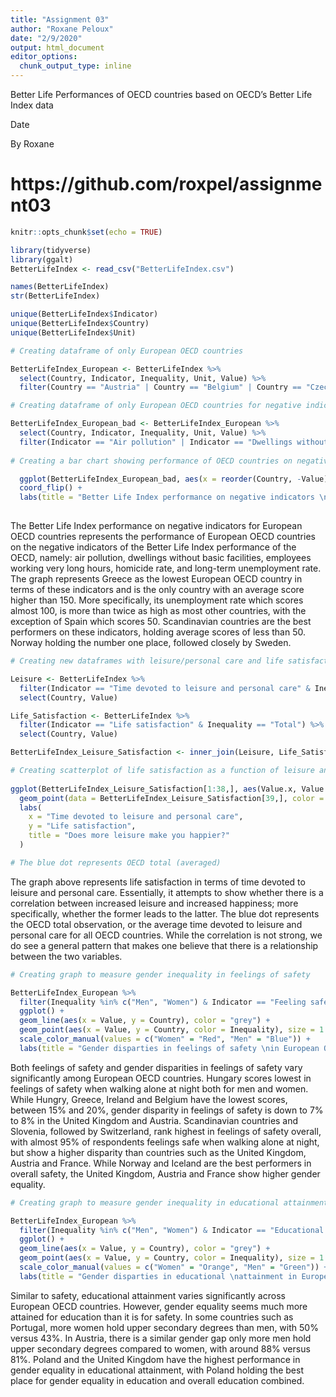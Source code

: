 ```yaml
---
title: "Assignment 03"
author: "Roxane Peloux"
date: "2/9/2020"
output: html_document
editor_options: 
  chunk_output_type: inline
---
```


Better Life Performances of OECD countries based on OECD's Better Life Index data 

Date

By Roxane

# https://github.com/roxpel/assignment03 

```r
knitr::opts_chunk$set(echo = TRUE)
```

```r
library(tidyverse)
library(ggalt)
BetterLifeIndex <- read_csv("BetterLifeIndex.csv")
```

```r
names(BetterLifeIndex) 
str(BetterLifeIndex)
```
```r
unique(BetterLifeIndex$Indicator)
unique(BetterLifeIndex$Country)
unique(BetterLifeIndex$Unit)
```
```r

# Creating dataframe of only European OECD countries

BetterLifeIndex_European <- BetterLifeIndex %>%
  select(Country, Indicator, Inequality, Unit, Value) %>%
  filter(Country == "Austria" | Country == "Belgium" | Country == "Czech Republic" | Country == "Denmark" | Country == "Estonia" | Country == "Finland" | Country == "France" | Country == "Germany" | Country == "Greece" | Country == "Hungary" | Country == "Iceland" | Country == "Ireland" | Country == "Italy" | Country == "Latvia" | Country == "Luxembourg" | Country == "Netherlands" | Country == "Norway" | Country == "Poland" | Country == "Portugal" | Country == "Sloval Republic" | Country == "Slovenia" | Country == "Spain" | Country == "Sweden" | Country == "Switzerland" | Country == "United Kingdom")

# Creating dataframe of only European OECD countries for negative indicators 

BetterLifeIndex_European_bad <- BetterLifeIndex_European %>%
  select(Country, Indicator, Inequality, Unit, Value) %>%
  filter(Indicator == "Air pollution" | Indicator == "Dwellings without basic facilities" | Indicator == "Employees working very long hours" | Indicator == "Homicide rate" | Indicator == "Long-term unemployment rate")
  
# Creating a bar chart showing performance of OECD countries on negative indicators

  ggplot(BetterLifeIndex_European_bad, aes(x = reorder(Country, -Value), y = Value, fill = Indicator)) + geom_bar(stat = "identity") +
  coord_flip() +
  labs(title = "Better Life Index performance on negative indicators \nfor European OECD countries", x = "Country", y = "Average score", caption = "The Average score for the different indicators is calculated \nin percentages, scores, ratio, US dollar, years, micrograms per cubic meter, or hours.", hjust = 1) 
    
```
The Better Life Index performance on negative indicators for European OECD countries represents the performance of European OECD countries on the negative indicators of the Better Life Index performance of the OECD, namely: air pollution, dwellings without basic facilities, employees working very long hours, homicide rate, and long-term unemployment rate. The graph represents Greece as the lowest European OECD country in terms of these indicators and is the only country with an average score higher than 150. More specifically, its unemployment rate which scores almost 100, is more than twice as high as most other countries, with the exception of Spain which scores 50. Scandinavian countries are the best performers on these indicators, holding average scores of less than 50. Norway holding the number one place, followed closely by Sweden.
```r

# Creating new dataframes with leisure/personal care and life satisfaction indicators for all countries to measure their correlation

Leisure <- BetterLifeIndex %>%
  filter(Indicator == "Time devoted to leisure and personal care" & Inequality == "Total") %>%
  select(Country, Value)

Life_Satisfaction <- BetterLifeIndex %>%
  filter(Indicator == "Life satisfaction" & Inequality == "Total") %>%
  select(Country, Value)

BetterLifeIndex_Leisure_Satisfaction <- inner_join(Leisure, Life_Satisfaction, by = "Country")

# Creating scatterplot of life satisfaction as a function of leisure and personal care by using the new dataframe created
 
ggplot(BetterLifeIndex_Leisure_Satisfaction[1:38,], aes(Value.x, Value.y)) + geom_point() +
  geom_point(data = BetterLifeIndex_Leisure_Satisfaction[39,], color = "blue") +
  labs(
    x = "Time devoted to leisure and personal care",
    y = "Life satisfaction",
    title = "Does more leisure make you happier?"
  )

# The blue dot represents OECD total (averaged)

```
The graph above represents life satisfaction in terms of time devoted to leisure and personal care. Essentially, it attempts to show whether there is a correlation between increased leisure and increased happiness; more specifically, whether the former leads to the latter. The blue dot represents the OECD total observation, or the average time devoted to leisure and personal care for all OECD countries. While the correlation is not strong, we do see a general pattern that makes one believe that there is a relationship between the two variables.
```r

# Creating graph to measure gender inequality in feelings of safety

BetterLifeIndex_European %>%
  filter(Inequality %in% c("Men", "Women") & Indicator == "Feeling safe walking alone at night") %>%
  ggplot() +
  geom_line(aes(x = Value, y = Country), color = "grey") +
  geom_point(aes(x = Value, y = Country, color = Inequality), size = 1.5)+ 
  scale_color_manual(values = c("Women" = "Red", "Men" = "Blue")) +
  labs(title = "Gender disparties in feelings of safety \nin European OECD countries", x = "Percentage of people aged 15 and over \nfeeling safe walking alone at night", y = "Country", color = "Gender") 

```
Both feelings of safety and gender disparities in feelings of safety vary significantly among European OECD countries. Hungary scores lowest in feelings of safety when walking alone at night both for men and women. While Hungry, Greece, Ireland and Belgium have the lowest scores, between 15% and 20%, gender disparity in feelings of safety is down to 7% to 8% in the United Kingdom and Austria. Scandinavian countries and Slovenia, followed by Switzerland, rank highest in feelings of safety overall, with almost 95% of respondents feelings safe when walking alone at night, but show a higher disparity than countries such as the United Kingdom, Austria and France. While Norway and Iceland are the best performers in overall safety, the United Kingdom, Austria and France show higher gender equality.
```r
# Creating graph to measure gender inequality in educational attainment

BetterLifeIndex_European %>%
  filter(Inequality %in% c("Men", "Women") & Indicator == "Educational attainment") %>%
  ggplot() +
  geom_line(aes(x = Value, y = Country), color = "grey") +
  geom_point(aes(x = Value, y = Country, color = Inequality), size = 1.5)+ 
  scale_color_manual(values = c("Women" = "Orange", "Men" = "Green")) + labs(fill = "Gender") + 
  labs(title = "Gender disparties in educational \nattainment in European OECD countries", x = "Percentage of adults aged 25 to 64 holding at least \nan upper secondary degree", y = "Country", color = "Gender")

```
Similar to safety, educational attainment varies significantly across European OECD countries. However, gender equality seems much more attained for education than it is for safety. In some countries such as Portugal, more women hold upper secondary degrees than men, with 50% versus 43%. In Austria, there is a similar gender gap only more men hold upper secondary degrees compared to women, with around 88% versus 81%. Poland and the United Kingdom have the highest performance in gender equality in educational attainment, with Poland holding the best place for gender equality in education and overall education combined. 